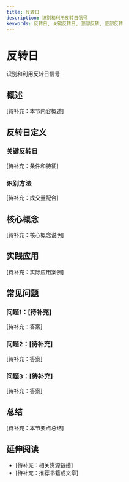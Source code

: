 ```yaml
---
title: 反转日
description: 识别和利用反转日信号
keywords: 反转日, 关键反转日, 顶部反转, 底部反转
---
```


# 反转日

识别和利用反转日信号

## 概述

[待补充：本节内容概述]

## 反转日定义

### 关键反转日
[待补充：条件和特征]

### 识别方法
[待补充：成交量配合]

## 核心概念

[待补充：核心概念说明]

## 实践应用

[待补充：实际应用案例]

## 常见问题

### 问题1：[待补充]
[待补充：答案]

### 问题2：[待补充]
[待补充：答案]

### 问题3：[待补充]
[待补充：答案]

## 总结

[待补充：本节要点总结]

## 延伸阅读

- [待补充：相关资源链接]
- [待补充：推荐书籍或文章]
